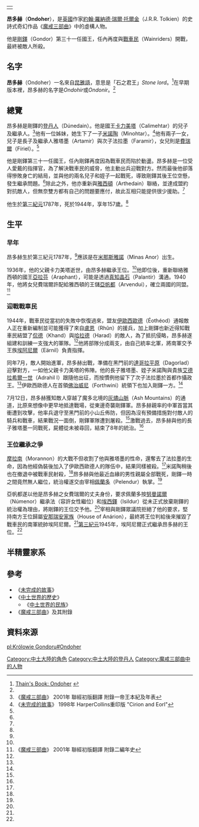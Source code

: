 {|align=right
|-
|{{Tolkienchar |
image_character = |
image_caption = |
Book(s) = 《[[魔戒|魔戒三部曲]]》<br/>《[[未完成的故事|未完成的故事]]》<br/>《[[中土世界的歷史|中土世界的歷史]]》 |
character_name = 昂多赫 |
character_alias = |
character_title = [[剛鐸國王|剛鐸國王]] |
character_race = [[人類_(中土大陸)|人類]] |
character_nation = [[登丹人|登丹人]] |
character_culture = [[安那瑞安家族|安那瑞安家族]] |
character_gender = 男性 |
character_realm = [[剛鐸|剛鐸]] |
character_sub_realm = |
character_lifespan = 第三紀元1787年 - [[第三紀元|第三紀元]]1944年<ref name=autogenerated1>《[[中土世界的歷史|中土世界的歷史]]》 Vol.12《中土世界的民族》 "The Heirs of Elendil"</ref> |
character_weapon = | 
}}
|}
'''昂多赫'''（'''Ondoher'''），是[[英國|英國]]作家[[約翰·羅納德·瑞爾·托爾金|約翰·羅納德·瑞爾·托爾金]]（J.R.R. Tolkien）的史詩式奇幻作品《[[魔戒|魔戒三部曲]]》中的虛構人物。

他是[[剛鐸|剛鐸]]（Gondor）第三十一任國王，任內再度與[[戰車民|戰車民]]（Wainriders）開戰，最終被敵人所殺。

==名字==
'''昂多赫'''（Ondoher）一名來自[[昆雅語|昆雅語]]，意思是「石之君王」''Stone lord''。<ref>[http://www.tuckborough.net/gondorians.html#Ondoher Thain's Book: Ondoher] {{webarchive|url=https://web.archive.org/web/20111016221058/http://www.tuckborough.net/gondorians.html |date=2011-10-16 }}</ref>在早期版本裡，昂多赫的名字是''Ondohir''或''Ondonir''。<ref name=autogenerated1 />

==總覽==
昂多赫是剛鐸的[[登丹人|登丹人]]（Dúnedain）。他是國王[[卡力美塔|卡力美塔]]（Calimehtar）的兒子及繼承人。<ref name=autogenerated2>《[[魔戒三部曲|魔戒三部曲]]》 2001年 聯經初版翻譯 附錄一帝王本紀及年表</ref>他有一位姊妹，她生下了一子[[米諾陶_(中土大陸)|米諾陶]]（Minohtar）。<ref name=autogenerated3>《[[未完成的故事|未完成的故事]]》 1998年 HarperCollins重印版 "Cirion and Eorl"</ref>他有兩子一女，兒子是長子及繼承人雅塔墨（Artamir）與次子法拉墨（Faramir），女兒則是[[費瑞爾|費瑞爾]]（Fíriel）。<ref name=autogenerated2 />

他是剛鐸第三十一任國王，任內剛鐸再度因為戰車民而陷於動盪。昂多赫是一位受人愛戴的指揮官，為了解決戰車民的威脅，他主動出兵迎戰對方。然而最後他卻落得慘敗身亡的結局，並與他的兩名兒子和姪子一起戰死，導致剛鐸其後王位空懸，發生繼承問題。<ref name=autogenerated3 />除此之外，他亦重新與[[雅西頓|雅西頓]]（Arthedain）聯絡，並達成盟約對抗敵人，但無奈雙方都有自己的問題要應付，故此互相只能提供很少援助。<ref name=autogenerated2 />

他生於[[第三紀元|第三紀元]]1787年，死於1944年，享年157歲。<ref name=autogenerated1 />

==生平==
===早年===
昂多赫生於第三紀元1787年，<ref name=autogenerated1 />應該是在[[米那斯雅諾|米那斯雅諾]]（Minas Anor）出生。

1936年，他的父親卡力美塔逝世，由昂多赫繼承王位。<ref name=autogenerated2 />他即位後，重新聯絡雅西頓的國王[[亞拉芬|亞拉芬]]（Araphant），可能是透過[[真知晶石|真知晶石]]（Palantír）溝通。1940年，他將女兒費瑞爾許配給雅西頓的王儲[[亞帆都|亞帆都]]（Arvendui），確立兩國的同盟。<ref name=autogenerated4>《[[魔戒三部曲|魔戒三部曲]]》 2001年 聯經初版翻譯 附錄二編年史</ref>

===迎戰戰車民===
1944年，戰車民從當初的失敗中恢復過來，盟友[[伊歐西歐德|伊歐西歐德]]（Éothéod）通報敵人正在重新編制並可能獲得了來自[[盧恩|盧恩]]（Rhûn）的援兵，加上剛鐸也新近得知戰車民結盟了[[侃德|侃德]]（Khand）與[[哈拉德威治|哈拉德]]（Harad）的敵人，為了抵抗侵略，昂多赫遂組建和訓練一支強大的軍隊。<ref name=autogenerated3 />他將部隊分成兩支，由自己統率北軍，將南軍交予王族[[埃阿尼爾二世|埃阿尼爾]]（Eärnil）負責指揮。

同年7月，敵人開始進軍，昂多赫出戰，準備在黑門前的[[達哥拉平原|達哥拉平原]]（Dagorlad）迎擊對方，一如他父親卡力美塔的佈陣。他的長子雅塔墨、姪子米諾陶與貴族[[艾德拉希爾一世|艾德拉希爾一世]]（Adrahil I）跟隨他出征，而按慣例他留下了次子法拉墨於首都作攝政王。<ref name=autogenerated3 />伊歐西歐德人在首領[[佛治威尼|佛治威尼]]（Forthwini）統領下也加入剛鐸一方。<ref name=autogenerated3 />

7月12日，昂多赫獲知敵人穿越了魔多北境的[[伊瑞德力蘇|灰燼山脈]]（Ash Mountains）的通道，比原來想像中更早地抵達戰場，從東邊奇襲剛鐸軍。昂多赫親率的中軍首當其衝遭到攻擊，他率兵退守至黑門前的小山丘佈防，但因為沒有預備措施對付敵人的騎兵和戰車，結果戰況一面倒，剛鐸軍隊遭到屠殺。<ref name=autogenerated3 />激戰過去，昂多赫與他的長子雅塔墨一同戰死，屍體從未被尋回，結束了8年的統治。<ref name=autogenerated3 />

===王位繼承之爭===
[[黑門_(中土大陸)|摩拉南]]（Morannon）的大戰不但收割了他與雅塔墨的性命，還奪去了法拉墨的生命，因為他經偽裝後加入了伊歐西歐德人的隊伍中，結果同樣被殺。<ref name=autogenerated3 />米諾陶稍後也在撤退中被戰車民射殺，<ref name=autogenerated3 />昂多赫與他最近血緣的男性親屬全部戰死，剛鐸一時之間竟然無人繼位，統治權遂交由宰相[[佩蘭多|佩蘭多]]（Pelendur）執掌。<ref name=autogenerated2 />

亞帆都遂以他是昂多赫之女費瑞爾的丈夫身份，要求佩蘭多按[[努曼諾爾|努曼諾爾]]（Númenor）繼承法（容許女性繼位）和[[埃西鐸|埃西鐸]]（Isildur）從未正式放棄剛鐸的統治權為理由，將剛鐸的王位交予他。<ref name=autogenerated2 />宰相與剛鐸眾議院拒絕了他的要求，堅持南方王位歸屬[[安那瑞安家族|安那瑞安家族]]（House of Anárion），最終將王位判給後來摧毀了戰車民的南軍統帥埃阿尼爾。<ref name=autogenerated2 />[[第三紀元|第三紀元]]1945年，埃阿尼爾正式繼承昂多赫的王位。<ref name=autogenerated4 />

==半精靈家系==
{{半精靈家系}}

==參考==
*《[[未完成的故事|未完成的故事]]》
*《[[中土世界的歷史|中土世界的歷史]]》
**《[[中土世界的民族|中土世界的民族]]》
*《[[魔戒|魔戒三部曲]]》及其附錄

==資料來源==
{{reflist}}

{{剛鐸國王|[[卡力美塔|卡力美塔]]|[[埃阿尼爾二世|埃阿尼爾二世]]|}}

[[Category:中土大陸的角色|Category:中土大陸的角色]]
[[Category:中土大陸的登丹人|Category:中土大陸的登丹人]]
[[Category:魔戒三部曲中的人物|Category:魔戒三部曲中的人物]]


[[pl:Królowie_Gondoru#Ondoher|pl:Królowie Gondoru#Ondoher]]